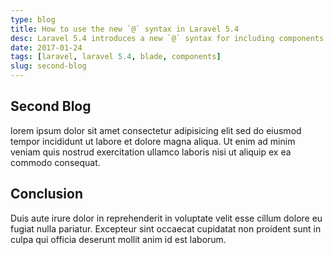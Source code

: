 ```yaml
---
type: blog
title: How to use the new `@` syntax in Laravel 5.4
desc: Laravel 5.4 introduces a new `@` syntax for including components
date: 2017-01-24
tags: [laravel, laravel 5.4, blade, components]
slug: second-blog
---
```


## Second Blog

lorem ipsum dolor sit amet consectetur adipisicing elit sed do eiusmod tempor
incididunt ut labore et dolore magna aliqua. Ut enim ad minim veniam quis
nostrud exercitation ullamco laboris nisi ut aliquip ex ea commodo consequat.

## Conclusion

Duis aute irure dolor in reprehenderit in voluptate velit esse cillum dolore eu
fugiat nulla pariatur. Excepteur sint occaecat cupidatat non proident sunt in
culpa qui officia deserunt mollit anim id est laborum.
